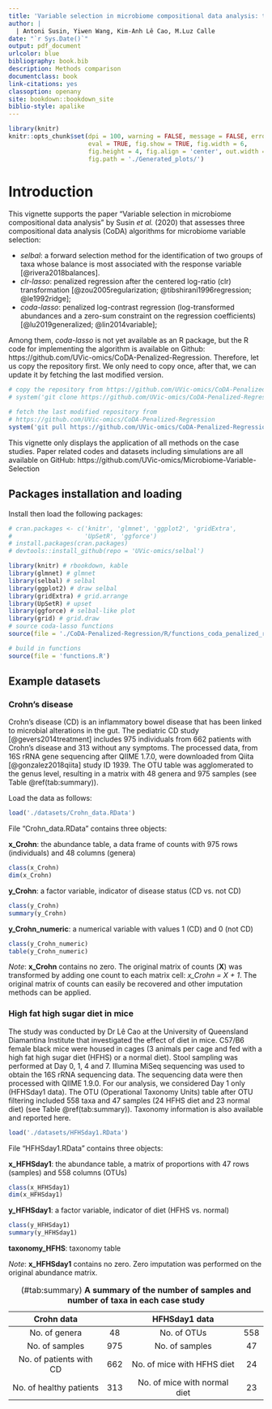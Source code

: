 ```yaml
--- 
title: 'Variable selection in microbiome compositional data analysis: tutorial'
author: |
  | Antoni Susin, Yiwen Wang, Kim-Anh Lê Cao, M.Luz Calle
date: "`r Sys.Date()`"
output: pdf_document
urlcolor: blue
bibliography: book.bib
description: Methods comparison
documentclass: book
link-citations: yes
classoption: openany
site: bookdown::bookdown_site
biblio-style: apalike
---
```


```r
library(knitr)
knitr::opts_chunk$set(dpi = 100, warning = FALSE, message = FALSE, error = FALSE, 
                      eval = TRUE, fig.show = TRUE, fig.width = 6, 
                      fig.height = 4, fig.align = 'center', out.width = '100%', 
                      fig.path = './Generated_plots/')

```

# Introduction 

This vignette supports the paper "Variable selection in microbiome compositional data analysis" by Susin *et al.* (2020) that assesses three compositional data analysis (CoDA) algorithms for microbiome variable selection:

* _selbal_: a forward selection method for the identification of two groups of taxa whose balance is most associated with the response variable [@rivera2018balances].
* _clr-lasso_: penalized regression after the centered log-ratio (clr) transformation [@zou2005regularization; @tibshirani1996regression; @le1992ridge]; 
* _coda-lasso_: penalized log-contrast regression (log-transformed abundances and a zero-sum constraint on the regression coefficients) [@lu2019generalized; @lin2014variable]; 

Among them, *coda-lasso* is not yet available as an R package, but the R code for implementing the algorithm is available on Github: 
https://github.com/UVic-omics/CoDA-Penalized-Regression. Therefore, let us copy the repository first. We only need to copy once, after that, we can update it by fetching the last modified version. 

```r
# copy the repository from https://github.com/UVic-omics/CoDA-Penalized-Regression
# system('git clone https://github.com/UVic-omics/CoDA-Penalized-Regression')

# fetch the last modified repository from 
# https://github.com/UVic-omics/CoDA-Penalized-Regression
system('git pull https://github.com/UVic-omics/CoDA-Penalized-Regression')
```

This vignette only displays the application of all methods on the case studies. Paper related codes and datasets including simulations are all available on GitHub: https://github.com/UVic-omics/Microbiome-Variable-Selection


## Packages installation and loading

Install then load the following packages:

```r
# cran.packages <- c('knitr', 'glmnet', 'ggplot2', 'gridExtra',
#                    'UpSetR', 'ggforce')
# install.packages(cran.packages)
# devtools::install_github(repo = 'UVic-omics/selbal')

library(knitr) # rbookdown, kable
library(glmnet) # glmnet
library(selbal) # selbal
library(ggplot2) # draw selbal
library(gridExtra) # grid.arrange
library(UpSetR) # upset
library(ggforce) # selbal-like plot
library(grid) # grid.draw
# source coda-lasso functions
source(file = './CoDA-Penalized-Regression/R/functions_coda_penalized_regression.R')

# build in functions
source(file = 'functions.R')

```

## Example datasets

### Crohn's disease

Crohn's disease (CD) is an inflammatory bowel disease that has been linked to microbial alterations in the gut. The pediatric CD study [@gevers2014treatment] includes 975 individuals from 662 patients with Crohn’s disease and 313 without any symptoms. The processed data, from 16S rRNA gene sequencing after QIIME 1.7.0, were downloaded from Qiita [@gonzalez2018qiita] study ID 1939. The OTU table was agglomerated to the genus level, resulting in a matrix with 48 genera and 975 samples (see Table \@ref(tab:summary)).

Load the data as follows:

```r
load('./datasets/Crohn_data.RData')
```

File "Crohn_data.RData" contains three objects: 

**x_Crohn**: the abundance table, a data frame of counts with 975 rows (individuals) and 48 columns (genera)

```r
class(x_Crohn)
dim(x_Crohn)
```


**y_Crohn**: a factor variable, indicator of disease status (CD vs. not CD)

```r
class(y_Crohn)
summary(y_Crohn)
```


**y_Crohn_numeric**: a numerical variable with values 1 (CD) and 0 (not CD)

```r
class(y_Crohn_numeric)
table(y_Crohn_numeric)
```


*Note*: **x_Crohn** contains no zero. The original matrix of counts (**X**) was transformed by adding one count to each matrix cell: *x_Crohn = X + 1*. The original matrix of counts can easily be recovered and other imputation methods can be applied.  


### High fat high sugar diet in mice

The study was conducted by Dr Lê Cao at the University of Queensland Diamantina Institute that investigated the effect of diet in mice. C57/B6 female black mice were housed in cages (3 animals per cage and fed with a high fat high sugar diet (HFHS) or a normal diet). Stool sampling was performed at Day 0, 1, 4 and 7. Illumina MiSeq sequencing was used to obtain the 16S rRNA sequencing data. The sequencing data were then processed with QIIME 1.9.0. For our analysis, we considered Day 1 only (HFHSday1 data). The OTU (Operational Taxonomy Units) table after OTU filtering included 558 taxa and 47 samples (24 HFHS diet and 23 normal diet) (see Table \@ref(tab:summary)). Taxonomy information is also available and reported here.

```r
load('./datasets/HFHSday1.RData')
```

File "HFHSday1.RData" contains three objects: 

**x_HFHSday1**: the abundance table, a matrix of proportions with 47 rows (samples) and 558 columns (OTUs)

```r
class(x_HFHSday1)
dim(x_HFHSday1)
```


**y_HFHSday1**:  a factor variable, indicator of diet (HFHS vs. normal)

```r
class(y_HFHSday1)
summary(y_HFHSday1)
```


**taxonomy_HFHS**:  taxonomy table

*Note*: **x_HFHSday1** contains no zero. Zero imputation was performed on the original abundance matrix.


| Crohn data          || HFHSday1 data        ||
|:-------:|:-------:|:-------:|:-------:|
| No. of genera | 48 | No. of OTUs | 558 |
| No. of samples | 975 | No. of samples | 47 |
| No. of patients with CD | 662 | No. of mice with HFHS diet | 24 |
| No. of healthy patients | 313 | No. of mice with normal diet | 23 |
Table: (\#tab:summary) **A summary of the number of samples and number of taxa in each case study**



